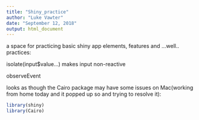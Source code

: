 ```yaml
---
title: "Shiny_practice"
author: "Luke Vawter"
date: "September 12, 2018"
output: html_document
---
```


a space for practicing basic shiny app elements, features and ...well.. practices:

isolate(input$value...) makes input non-reactive

observeEvent

looks as though the Cairo package may have some issues on Mac(working from home today and it popped up so and trying to resolve it):
```r
library(shiny)
library(Cairo)


```

